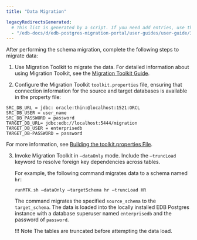 ```yaml
---
title: "Data Migration"

legacyRedirectsGenerated:
  # This list is generated by a script. If you need add entries, use the `legacyRedirects` key.
  - "/edb-docs/d/edb-postgres-migration-portal/user-guides/user-guide/3.2.0/mp_data_migration.html"
---
```


<div id="mp_data_migration" class="registered_link"></div>

After performing the schema migration, complete the following steps to migrate data:

1.  Use Migration Toolkit to migrate the data. For detailed information about using Migration Toolkit, see the [Migration Toolkit Guide](/migration_toolkit/latest/).

2.  Configure the Migration Toolkit `toolkit.properties` file, ensuring that connection information for the source and target databases is available in the property file:

```text
SRC_DB_URL = jdbc: oracle:thin:@localhost:1521:ORCL
SRC_DB_USER = user_name
SRC_DB_PASSWORD = password
TARGET_DB_URL= jdbc:edb://localhost:5444/migration
TARGET_DB_USER = enterprisedb
TARGET_DB-PASSWORD = password
```

For more information, see [Building the toolkit.properties File](/migration_toolkit/53.0.1/06_building_toolkit.properties_file/).

3.  Invoke Migration Toolkit in `–dataOnly` mode. Include the `–truncLoad` keyword to resolve foreign key dependencies across tables.

    For example, the following command migrates data to a schema named `hr`:

    `runMTK.sh –dataOnly –targetSchema hr –truncLoad HR`

    The command migrates the specified `source_schema` to the `target_schema`. The data is loaded into the locally installed EDB Postgres instance with a database superuser named `enterprisedb` and the password of `password`.

    !!! Note
        The tables are truncated before attempting the data load.
